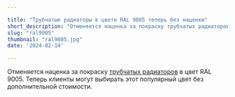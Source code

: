 ```yaml
---

title: "Трубчатые радиаторы в цвете RAL 9005 теперь без наценки"
short_description: "Отменяется наценка за покраску трубчатых радиаторов в цвет RAL 9005. Теперь клиенты могут выбирать этот популярный цвет без дополнительной стоимости."
slug: "ral9005"
thumbnail: "ral9005.jpg"
date: '2024-02-14'

---
```


Отменяется наценка за покраску [<span class="text-red-500 hover:underline">трубчатых радиаторов</span>](/columns) в цвет RAL 9005. Теперь клиенты могут выбирать этот популярный цвет без дополнительной стоимости.